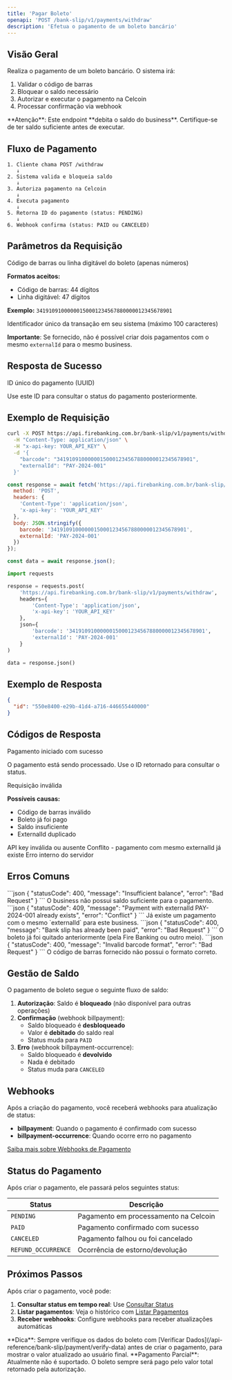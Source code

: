 ```yaml
---
title: 'Pagar Boleto'
openapi: 'POST /bank-slip/v1/payments/withdraw'
description: 'Efetua o pagamento de um boleto bancário'
---
```


## Visão Geral

Realiza o pagamento de um boleto bancário. O sistema irá:
1. Validar o código de barras
2. Bloquear o saldo necessário
3. Autorizar e executar o pagamento na Celcoin
4. Processar confirmação via webhook

<Warning>
**Atenção**: Este endpoint **debita o saldo do business**. Certifique-se de ter saldo suficiente antes de executar.
</Warning>

## Fluxo de Pagamento

```
1. Cliente chama POST /withdraw
   ↓
2. Sistema valida e bloqueia saldo
   ↓
3. Autoriza pagamento na Celcoin
   ↓
4. Executa pagamento
   ↓
5. Retorna ID do pagamento (status: PENDING)
   ↓
6. Webhook confirma (status: PAID ou CANCELED)
```

## Parâmetros da Requisição

<ParamField body="barcode" type="string" required>
  Código de barras ou linha digitável do boleto (apenas números)

  **Formatos aceitos:**
  - Código de barras: 44 dígitos
  - Linha digitável: 47 dígitos

  **Exemplo:** `34191091000000150001234567880000012345678901`
</ParamField>

<ParamField body="externalId" type="string">
  Identificador único da transação em seu sistema (máximo 100 caracteres)

  **Importante**: Se fornecido, não é possível criar dois pagamentos com o mesmo `externalId` para o mesmo business.
</ParamField>

## Resposta de Sucesso

<ResponseField name="id" type="string">
  ID único do pagamento (UUID)

  Use este ID para consultar o status do pagamento posteriormente.
</ResponseField>

## Exemplo de Requisição

```bash cURL
curl -X POST https://api.firebanking.com.br/bank-slip/v1/payments/withdraw \
  -H "Content-Type: application/json" \
  -H "x-api-key: YOUR_API_KEY" \
  -d '{
    "barcode": "34191091000000150001234567880000012345678901",
    "externalId": "PAY-2024-001"
  }'
```

```javascript JavaScript
const response = await fetch('https://api.firebanking.com.br/bank-slip/v1/payments/withdraw', {
  method: 'POST',
  headers: {
    'Content-Type': 'application/json',
    'x-api-key': 'YOUR_API_KEY'
  },
  body: JSON.stringify({
    barcode: '34191091000000150001234567880000012345678901',
    externalId: 'PAY-2024-001'
  })
});

const data = await response.json();
```

```python Python
import requests

response = requests.post(
    'https://api.firebanking.com.br/bank-slip/v1/payments/withdraw',
    headers={
        'Content-Type': 'application/json',
        'x-api-key': 'YOUR_API_KEY'
    },
    json={
        'barcode': '34191091000000150001234567880000012345678901',
        'externalId': 'PAY-2024-001'
    }
)

data = response.json()
```

## Exemplo de Resposta

```json
{
  "id": "550e8400-e29b-41d4-a716-446655440000"
}
```

## Códigos de Resposta

<ResponseField name="200" type="success">
  Pagamento iniciado com sucesso

  O pagamento está sendo processado. Use o ID retornado para consultar o status.
</ResponseField>

<ResponseField name="400" type="error">
  Requisição inválida

  **Possíveis causas:**
  - Código de barras inválido
  - Boleto já foi pago
  - Saldo insuficiente
  - ExternalId duplicado
</ResponseField>

<ResponseField name="401" type="error">
  API key inválida ou ausente
</ResponseField>

<ResponseField name="409" type="error">
  Conflito - pagamento com mesmo externalId já existe
</ResponseField>

<ResponseField name="500" type="error">
  Erro interno do servidor
</ResponseField>

## Erros Comuns

<AccordionGroup>
  <Accordion title="Saldo insuficiente">
    ```json
    {
      "statusCode": 400,
      "message": "Insufficient balance",
      "error": "Bad Request"
    }
    ```
    O business não possui saldo suficiente para o pagamento.
  </Accordion>

  <Accordion title="ExternalId duplicado">
    ```json
    {
      "statusCode": 409,
      "message": "Payment with externalId PAY-2024-001 already exists",
      "error": "Conflict"
    }
    ```
    Já existe um pagamento com o mesmo `externalId` para este business.
  </Accordion>

  <Accordion title="Boleto já pago">
    ```json
    {
      "statusCode": 400,
      "message": "Bank slip has already been paid",
      "error": "Bad Request"
    }
    ```
    O boleto já foi quitado anteriormente (pela Fire Banking ou outro meio).
  </Accordion>

  <Accordion title="Código de barras inválido">
    ```json
    {
      "statusCode": 400,
      "message": "Invalid barcode format",
      "error": "Bad Request"
    }
    ```
    O código de barras fornecido não possui o formato correto.
  </Accordion>
</AccordionGroup>

## Gestão de Saldo

O pagamento de boleto segue o seguinte fluxo de saldo:

1. **Autorização**: Saldo é **bloqueado** (não disponível para outras operações)
2. **Confirmação** (webhook billpayment):
   - Saldo bloqueado é **desbloqueado**
   - Valor é **debitado** do saldo real
   - Status muda para `PAID`
3. **Erro** (webhook billpayment-occurrence):
   - Saldo bloqueado é **devolvido**
   - Nada é debitado
   - Status muda para `CANCELED`

## Webhooks

Após a criação do pagamento, você receberá webhooks para atualização de status:

- **billpayment**: Quando o pagamento é confirmado com sucesso
- **billpayment-occurrence**: Quando ocorre erro no pagamento

[Saiba mais sobre Webhooks de Pagamento](/api-reference/webhooks/bank-slip-payment)

## Status do Pagamento

Após criar o pagamento, ele passará pelos seguintes status:

| Status | Descrição |
|--------|-----------|
| `PENDING` | Pagamento em processamento na Celcoin |
| `PAID` | Pagamento confirmado com sucesso |
| `CANCELED` | Pagamento falhou ou foi cancelado |
| `REFUND_OCCURRENCE` | Ocorrência de estorno/devolução |

## Próximos Passos

Após criar o pagamento, você pode:

1. **Consultar status em tempo real**: Use [Consultar Status](/api-reference/bank-slip/payment/get-status)
2. **Listar pagamentos**: Veja o histórico com [Listar Pagamentos](/api-reference/bank-slip/payment/list-withdraws)
3. **Receber webhooks**: Configure webhooks para receber atualizações automáticas

<Tip>
**Dica**: Sempre verifique os dados do boleto com [Verificar Dados](/api-reference/bank-slip/payment/verify-data) antes de criar o pagamento, para mostrar o valor atualizado ao usuário final.
</Tip>

<Note>
**Pagamento Parcial**: Atualmente não é suportado. O boleto sempre será pago pelo valor total retornado pela autorização.
</Note>
